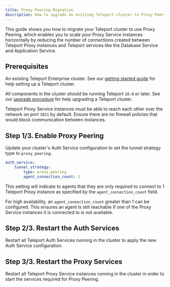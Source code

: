 ```yaml
---
title: Proxy Peering Migration
description: How to upgrade an existing Teleport cluster to Proxy Peering mode.
---
```


This guide shows you how to migrate your Teleport
cluster to use Proxy Peering, which enables you to scale
your Proxy Service instances horizontally by reducing the
number of connections created between Teleport Proxy instances
and Teleport services like the Database Service and Application Service.

## Prerequisites

An existing Teleport Enterprise cluster. See our [getting started guide](../../choose-an-edition/teleport-enterprise/getting-started.mdx) for help
setting up a Teleport cluster.

All components in the cluster should be running Teleport `10.0` or later. See our
[upgrade procedure](./upgrading.mdx) for help upgrading a Teleport cluster.

Teleport Proxy Service instances must be able to reach each other over the network on port
`3021` by default. Ensure there are no firewall policies that would block communication
between instances.

## Step 1/3. Enable Proxy Peering
Update your cluster's Auth Service configuration to set the tunnel strategy type
to `proxy_peering`.

```yaml
auth_service:
    tunnel_strategy:
        type: proxy_peering
        agent_connection_count: 1
```

This setting will indicate to agents that they are only required to connect to 1
Teleport Proxy instance as specified by the `agent_connection_count` field.

For high availability, an `agent_connection_count` greater than 1 can be configured.
This ensures an agent is still reachable if one of the Proxy Service instances it is connected to is not available.

## Step 2/3. Restart the Auth Services
Restart all Teleport Auth Services running in the cluster to apply the new Auth Service
configuration.

## Step 3/3. Restart the Proxy Services
Restart all Teleport Proxy Service instances running in the cluster in order to
start the services required for Proxy Peering.

